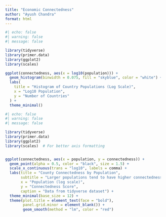 ```yaml
---
title: "Economic Connectedness"
author: "Ayush Chandra"
format: html
---
```



```r
#| echo: false
#| warning: false
#| message: false

library(tidyverse)
library(primer.data)
library(ggplot2)
library(scales) 

ggplot(connectedness, aes(x = log10(population))) +
  geom_histogram(binwidth = 0.075, fill = "skyblue", color = "white") +
  labs(
    title = "Histogram of Country Populations (Log Scale)",
    x = "Log10 Population",
    y = "Number of Countries"
  ) +
  theme_minimal()
```

```r
#| echo: false
#| warning: false
#| message: false

library(tidyverse)
library(primer.data)
library(ggplot2)
library(scales)  # For better axis formatting


ggplot(connectedness, aes(x = population, y = connectedness)) +
  geom_point(alpha = 0.5, color = "black", size = 1.5) +
  scale_x_continuous(trans = "log10", labels = comma) +
  labs(title = "County Connectedness by Population",
       subtitle = "Larger populations tend to have higher connectedness scores",
       x = "Population (log scale)",
       y = "Connectedness Score",
       caption = "Data from tidyverse dataset") +
  theme_minimal(base_size = 12) +
  theme(plot.title = element_text(face = "bold"),
        panel.grid.minor = element_blank()) +
        geom_smooth(method = "lm", color = "red")
```

